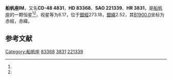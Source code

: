{{Starbox begin
| name = 船帆座IM
}}
{{Starbox observe
| epoch = [[J2000.0|J2000.0]]
| constell = [[船帆座|船帆座]]<ref name=SIMBAD>{{cite web
 | url=http://simbad.u-strasbg.fr/simbad/sim-id?Ident=HR+3831
 | title =Pulsating variable Star
 | publisher=Centre de Données astronomiques de Strasbourg
 | work=SIMBAD
 | accessdate=2012-07-13}}</ref><ref name=DATA>{{cite web
 | url=http://vizier.u-strasbg.fr/viz-bin/VizieR-5?-out.add=.&-source=5050&-corr=PK=HR&-out.max=9999&HR=3831
 | title =VizieR Detailed Page
 | accessdate=2012-07-13}}</ref>
| 星官 = 
| ra = {{RA|9|36|25.3}}<ref name=SIMBAD /><ref name=DATA />
| dec = {{DEC|-48|45|5}}<ref name=SIMBAD /><ref name=DATA />
| appmag_v = 6.17<ref name=SIMBAD /><ref name=DATA />
}}
{{Starbox character
| class = ApSrEuCr<ref name=SIMBAD /><ref name=DATA />
| b-v = 0.27<ref name=SIMBAD /><ref name=DATA />
| u-b = 0.15<ref name=SIMBAD /><ref name=DATA />
| r-i = <ref name=SIMBAD /><ref name=DATA />
| variable = 
}}
{{Starbox astrometry
| radial_v = 0.15
| prop_mo_ra = -4
| parallax = 0.021
| p_error =
}}
{{Starbox catalog
| names =CD-48 4831，[[SAO星表|SAO]] 221339，[[HD星表|HD]] 83368，[[HR星表|HR]] 3831}}
{{Starbox reference |Simbad=HR+3831}}
{{Starbox end}}

'''船帆座IM'''，又名'''CD-48 4831'''，'''HD 83368'''、'''SAO 221339'''、'''HR 3831'''，是[[船帆座|船帆座]]的一颗恒星<ref name=SIMBAD /><ref name=DATA />，视星等为6.17，位于[[銀道座標系|銀經]]273.18，[[銀道座標系|銀緯]]2.52，其[[B1900.0|B1900.0]]坐标为赤經{{RA|9|32|47.7}}，赤緯{{DEC|-48|2.52|8}}。

== 参考文献 ==
{{reflist}}

{{star-stub}}

{{船帆座恒星}}
[[Category:船帆座|Category:船帆座]]
[[Category:HD和HDE天體|83368]]
[[Category:HR天體|3831]]
[[Category:SAO天體|221339]]